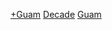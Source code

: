 {{United States topic|prefix=:Category:各年代}}
{{Commons category|Guam by decade}}

[[Category:各年代美國|+Guam]]
[[Category:关岛各时期历史|Decade]]
[[Category:各年代大洋洲|Guam]]